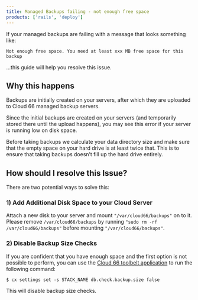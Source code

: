 ```yaml
---
title: Managed Backups failing - not enough free space
products: ['rails', 'deploy']
---
```


If your managed backups are failing with a message that looks something like:

`Not enough free space. You need at least xxx MB free space for this backup`

...this guide will help you resolve this issue.

## Why this happens

Backups are initially created on your servers, after which they are uploaded to Cloud 66 managed backup servers.

Since the initial backups are created on your servers (and temporarily stored there until the upload happens), you may see this error if your server is running low on disk space.

Before taking backups we calculate your data directory size and make sure that the empty space on your hard drive is at least twice that. This is to ensure that taking backups doesn’t fill up the hard drive entirely.

## How should I resolve this Issue?

There are two potential ways to solve this:

### 1) Add Additional Disk Space to your Cloud Server

Attach a new disk to your server and mount `"/var/cloud66/backups"` on to it. Please remove `/var/cloud66/backups` by running `"sudo rm -rf /var/cloud66/backups"` before mounting `"/var/cloud66/backups"`.

### 2) Disable Backup Size Checks

If you are confident that you have enough space and the first option is not possible to perform, you can use the [Cloud 66 toolbelt application](/:product/:version?/toolbelt/using-cloud66-toolbelt) to run the following command:

```shell 
$ cx settings set -s STACK_NAME db.check.backup.size false
```

This will disable backup size checks.